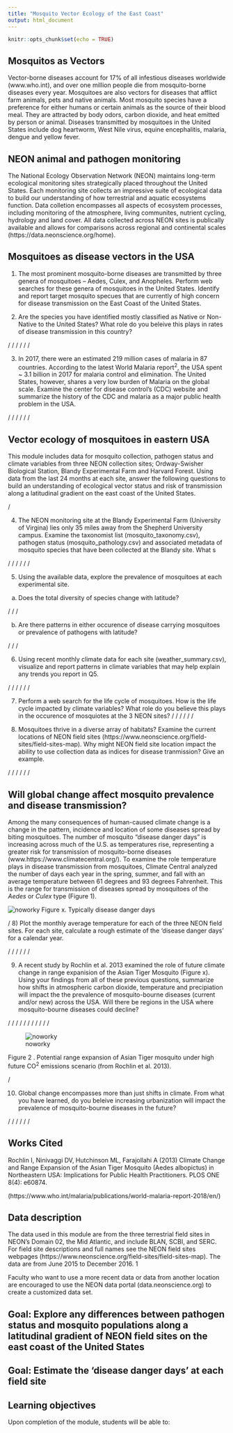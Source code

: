 ```yaml
---
title: "Mosquito Vector Ecology of the East Coast"
output: html_document
---
```


```r
knitr::opts_chunk$set(echo = TRUE)
```

## Mosquitos as Vectors 

Vector-borne diseases account for 17% of all infestious diseases worldwide (www.who.int), and over one million people die from mosquito-borne diseases every year. Mosquitoes are also vectors for diseases that afflict farm animals, pets and native animals. Most mosquito species have a preference for either humans or certain animals as the source of their blood meal. They are attracted by body odors, carbon dioxide, and heat emitted by person or animal. Diseases transmitted by mosquitoes in the United States include dog heartworm, West Nile virus, equine encephalitis, malaria, dengue and yellow fever. 

## NEON animal and pathogen monitoring

The National Ecology Observation Network (NEON) maintains long-term ecological monitoring sites strategically placed throughout the United States. Each monitoring site collects an impressive suite of ecological data to build our understanding of how terrestrial and aquatic ecosystems function. Data colletion encompasses all aspects of ecosystem processes, including monitoring of the atmosphere, living communites, nutrient cycling, hydrology and land cover. All data collected across NEON sites is publically available and allows for comparisons across regional and continental scales (https://data.neonscience.org/home). 

## Mosquitoes as disease vectors in the USA

1) The most prominent mosquito-borne diseases are transmitted by three genera of mosquitoes – Aedes, Culex, and Anopheles. Perform web searches for these genera of mosquitoes in the United States. Identify and report target mosquito specues that are currently of high concern for disease transmission on the East Coast of the United States. 

<!-- Two species, *Aedes aegypti* (yellow fever) and *Aedes albopictus* (southern house mosquito), carry several of these dangerous diseases but currently have a limited range in the United States. These two species tend to be mostly  found in the South and Southeast, however, the range of *Aedes albopictus* extends into northeast towards New York. Anopheles mosquitoes are best known for spreading malaria, Anopheles quadrimaculatus carries malaria but the disease has been wiped out. Culex pipiens and Culex tarsalis are most likely to carry west nile virus. -->

2) Are the species you have identified mostly classified as Native or Non-Native to the United States? What role do you beleive this plays in rates of disease transmission in this country?

/
/
/
/
/
/


3) In 2017, there were an estimated 219 million cases of malaria in 87 countries. According to the latest World Malaria report^2^, the USA spent ~ 3.1 billion in 2017 for malaria control and elimination. The United States, however, shares a very low burden of Malaria on the global scale. Examine the center for disease control's (CDC) website and summarize the history of the CDC and malaria as a major public health problem in the USA.

/
/
/
/
/
/

## Vector ecology of mosquitoes in eastern USA

This module includes data for mosquito collection, pathogen status and climate variables from three NEON collection sites; Ordway-Swisher Biological Station, Blandy Experimental Farm and Harvard Forest. Using data from the last 24 months at each site, answer the following questions to build an understanding of ecological vector status and risk of transmission along a latitudinal gradient on the east coast of the United States.

/

4) The NEON monitoring site at the Blandy Experimental Farm (University of Virgina) lies only 35 miles away from the Shepherd University campus. Examine the taxonomist list (mosquito_taxonomy.csv), pathogen status (mosquito_pathology.csv) and associated metadata of mosquito species that have been collected at the Blandy site. What s

/
/
/
/
/
/

5) Using the available data, explore the prevalence of mosquitoes at each experimental site. 
a) Does the total diversity of species change with latitude? 

/
/
/


b) Are there patterns in either occurence of disease carrying mosquitoes or prevalence of pathogens with latitude?

/
/
/

6) Using recent monthly climate data for each site (weather_summary.csv), visualize and report patterns in climate variables that may help explain any trends you report in Q5.

/
/
/
/
/
/

7) Perform a web search for the life cycle of mosquitoes. How is the life cycle impacted by climate variables? What role do you believe this plays in the occurence of mosquiotes at the 3 NEON sites?
/
/
/
/
/
/

7) Mosquitoes thrive in a diverse array of habitats?  Examine the current locations of NEON field sites (https://www.neonscience.org/field-sites/field-sites-map). Why might NEON field site location impact the ability to use collection data as indices for disease tranmission? Give an example.

/
/
/
/
/
/

## Will global change affect mosquito prevalence and disease transmission?

Among the many consequences of human-caused climate change is a change in the pattern, incidence and location of some diseases spread by biting mosquitoes. The number of mosquito “disease danger days” is increasing across much of the U.S. as temperatures rise, representing a greater risk for transmission of mosquito-borne diseases (www.https://www.climatecentral.org/). To examine the role temperature plays in disease transmission from mosquitoes, Climate Central analyzed the number of days each year in the spring, summer, and fall with an average temperature between 61 degrees and 93 degrees Fahrenheit. This is the range for transmission of diseases spread by mosquitoes of the *Aedes* or *Culex* type (Figure 1).

![noworky](2018Mosquitoes_Editorial_TransmissionCurve.jpg)
Figure x. Typically disease danger days

/
8) Plot the monthly average temperature for each of the three NEON field sites. For each site, calculate a rough estimate of the 'disease danger days' for a calendar year. 

/
/
/
/
/
/

9) A recent study by Rochlin et al. 2013 examined the role of future climate change in range expanision of the Asian Tiger Mosquito (Figure x). Using your findings from all of these previous questions, summarize how shifts in atmospheric carbon dioxide, temperature and precipiation will impact the the prevalence of mosquito-bourne diseases (current and/or new) across the USA. Will there be regions in the USA where mosquito-bourne diseases could decline?


/
/
/
/
/
/
/
/
/
/
/



![noworky](tigermosquitorange.png)

Figure 2 . Potential range expansion of Asian Tiger mosquito under high future CO^2^ emissions scenario (from Rochlin et al. 2013). 

/

10) Global change encompasses more than just shifts in climate. From what you have learned, do you beleive increasing urbanization will impact the prevalence of mosquito-bourne diseases in the future? 

/
/
/
/
/
/

## Works Cited

Rochlin I, Ninivaggi DV, Hutchinson ML, Farajollahi A (2013) Climate Change and Range Expansion of the Asian Tiger Mosquito (Aedes albopictus) in Northeastern USA: Implications for Public Health Practitioners. PLOS ONE 8(4): e60874.

(https://www.who.int/malaria/publications/world-malaria-report-2018/en/)


## Data description
The data used in this module are from the three terrestrial field sites in NEON’s Domain 02, the Mid Atlantic, and include
BLAN, SCBI, and SERC. For field site descriptions and full names see the NEON field sites webpages
(https://www.neonscience.org/field-sites/field-sites-map). The data are from June 2015 to December 2016.
1

Faculty who want to use a more recent data or data from another location are encouraged to use the NEON data portal (data.neonscience.org) to create a customized data set.


## Goal: Explore any differences between pathogen status and mosquito populations along a latitudinal gradient of NEON field sites on the east coast of the United States

## Goal: Estimate the 'disease danger days' at each field site 


## Learning objectives

Upon completion of the module, students will be able to:



##

